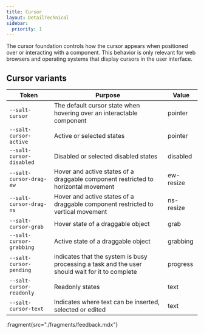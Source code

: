 ```yaml
---
title: Cursor
layout: DetailTechnical
sidebar:
  priority: 1
---
```


The cursor foundation controls how the cursor appears when positioned over or interacting with a component. This behavior is only relevant for web browsers and operating systems that display cursors in the user interface.

## Cursor variants

| Token                    | Purpose                                                                                         | Value     |
| ------------------------ | ----------------------------------------------------------------------------------------------- | --------- |
| `--salt-cursor`          | The default cursor state when hovering over an interactable component                           | pointer   |
| `--salt-cursor-active`   | Active or selected states                                                                       | pointer   |
| `--salt-cursor-disabled` | Disabled or selected disabled states                                                            | disabled  |
| `--salt-cursor-drag-ew`  | Hover and active states of a draggable component restricted to horizontal movement              | ew-resize |
| `--salt-cursor-drag-ns`  | Hover and active states of a draggable component restricted to vertical movement                | ns-resize |
| `--salt-cursor-grab`     | Hover state of a draggable object                                                               | grab      |
| `--salt-cursor-grabbing` | Active state of a draggable object                                                              | grabbing  |
| `--salt-cursor-pending`  | indicates that the system is busy processing a task and the user should wait for it to complete | progress  |
| `--salt-cursor-readonly` | Readonly states                                                                                 | text      |
| `--salt-cursor-text`     | Indicates where text can be inserted, selected or edited                                        | text      |

:fragment{src="./fragments/feedback.mdx"}

